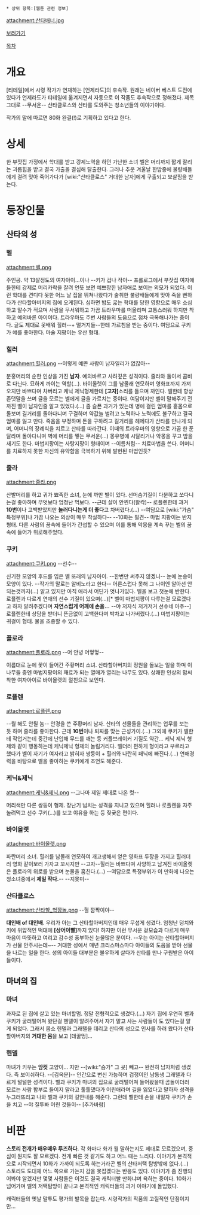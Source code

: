  * 상위 항목:[웹툰 관련 정보]

attachment:산타배너.jpg 

[http://ttale.com/?m=SPWebtoon&page=srlist&pid=30 보러가기]

[[목차]]

= 개요 =
 
[티테일]에서 시령 작가가 연재하는 [언제라도]의 후속작. 원래는 네이버 베스트 도전에 있다가 언제라도가 티테일에 옮겨지면서 자동으로 이 작품도 후속작으로 정해졌다. 제목 그대로 --무서운-- 산타클로스와 산타를 도와주는 청소년들의 이야기이다.

작가의 말에 따르면 80화 완결(!)로 기획하고 있다고 한다.

= 상세 =

한 부잣집 가정에서 학대를 받고 강제노역을 하던 가난한 소녀 벨은 머리까지 짧게 잘리는 괴롭힘을 받고 결국 가출을 결심해 탈출한다. 그러나 추운 겨울날 한밤중에 불량배들에게 걸려 맞아 죽어가다가 [wiki:"산타클로스" 거대한 남자]에게 구출되고 보살핌을 받는다.

= 등장인물 =
== 산타의 성 ==
=== 벨 === 
attachment:벨.png

주인공. 약 13살정도의 여자아이...이나 --키가 겁나 작아-- 프롤로그에서 부잣집 여자애들한테 강제로 머리카락을 잘려 언뜻 보면 예쁘장한 남자애로 보이는 외모가 되었다. 이런 학대를 견디다 못한 어느 날 집을 뛰쳐나왔다가 술취한 불량배들에게 맞아 죽을 뻔하다가 산타할아버지의 집에 오게된다. 심하면 밥도 굶는 학대를 당한 영향으로 매우 소심하고 말수가 적으며 사람을 무서워하고 가끔 트라우마를 떠올리며 고통스러워 하지만 착하고 예의바른 아이이다. 트라우마도 주변 사람들의 도움으로 점차 극복해나가는 중이다. 글도 제대로 못배워 힐러--+ 떨거지들--한테 가르침을 받는 중이다. 여담으로 쿠키가 얘를 좋아한다. 마술 지팡이는 우산 형태.

=== 힐러 ===
attachment:힐러.png
--이렇게 예쁜 사람이 남자일리가 없잖아--

분홍머리의 순한 인상을 가진 '''남자'''. 예의바르고 사려깊은 성격이다. 줄라와 둘이서 콤비로 다닌다. 묘하게 까이는 역할(...). 바이올렛이 그를 남몰래 연모하며 영화표까지 가져오지만 바쁘다며 차버리고 케닉 제닉형제한테 '''[고자]'''소리를 들으며 까인다. 벨한테 항상 존댓말을 쓰며 글을 모르는 벨에게 글을 가르치는 중이다. 여담이지만 벨이 말해주기 전까진 벨이 남자인줄 알고 있었다.(...) 좀 슬픈 과거가 있는데 병에 걸린 엄마를 홑몸으로 돌보며 길거리를 돌아다니며 구걸하며 약값늘 벌려고 노력하나 노력에도 불구하고 결국 엄마를 잃고 만다. 죽음을 부정하며 돈을 구하려고 길거리를 헤메다가 산타를 만나게 되며, 어머니의 장례식을 치르고 산타를 따라간다. 이때의 트라우마의 영향으로 가끔 한 푼 달라며 돌아다니며 벽에 머리를 찧는 무서운(...) 몽유병에 시달리거나 악몽을 꾸고 밤을 새기도 한다. 마법지팡이는 사탕지팡이 형태이며 --이름처럼-- 치료마법을 쓴다. 어머니를 치료하지 못한 자신의 유약함을 극복하기 위해 발현된 마법인듯?

=== 줄라 ===
attachment:줄라.png

산발머리를 하고 귀가 뾰족한 소녀, 눈에 까만 별이 있다. 선머슴기질이 다분하고 쏘다니는걸 좋아하며 무엇보다 엄청난 먹보다. --근데 살이 안찐다(왈칵)-- 로플렌한테 과거 '''10번'''이나 고백받았지만 '''놀러다니는게 더 좋다'''고 차버렸다.(...) --여담으로 [wiki:"가슴" 특정부위]나 가끔 나오는 의상이 매우 착실하다-- --10화는 필견-- 마법 지팡이는 반지형태. 다른 사람의 꿈속에 들어가 간섭할 수 있으며 이를 통해 악몽을 계속 꾸는 벨의 꿈 속에 들어가 위로해주었다. 

=== 쿠키 ===
attachment:쿠키.png
--선수--

신기한 모양의 후드를 입은 벨 또래의 남자아이. --한번만 써주지 않겠니-- 눈에 눈송이모양이 있다. --작가의 말로는 알비노라고 한다-- 어른스럽다 못해 그 나이엔 알아선 안되는것까지(...) 알고 있지만 아직 애라서 어딘가 엇나가있다. 벨을 보고 첫눈에 반한다. 로플렌과 다르게 연애의 선수 기질이 있으며(...)[* 벨이 마법지팡이 다루는걸 모르겠다고 하자 알려주겠다며 '''자연스럽게 어깨에 손을...''' --야 저자식 저거저거 선수네 아주--] 로플렌한테 상담을 받더니 뜬금없이 고백한다며 박차고 나가버렸다.(...) 마법지팡이는 귀걸이 형태. 물을 조종할 수 있다.

=== 플로라 ===
attachment:플로라.png
--어 안녕 어헣헣--

이름대로 눈에 꽃이 들어간 주황머리 소녀. 산타할아버지의 정원을 돌보는 일을 하며 이 나무들 중엔 마법지팡이의 재료가 되는 열매가 열리는 나무도 있다. 상쾌한 인상의 맘씨착한 여자아이로 바이올렛의 절친으로 보인다.

=== 로플렌 === 
attachment:로플렌.png

--뭘 해도 안될 놈-- 안경을 쓴 주황머리 남자. 산타의 선물들을 관리하는 업무를 보는 듯 하며 줄라를 좋아한다. 근데 '''10번'''이나 퇴짜를 맞는 근성가이.(...) 그외에 쿠키가 벨한테 작업거는데 중간에 난입해 무드를 깨는 등 커플브레이커 기질도 약간... 케닉 제닉 형제와 같이 행동하는데 케닉제닉 형제의 놀림거리다. 벨더러 편하게 형이라고 부르라고 했다가 벨이 자기가 여자라고 밝히자 쌍둥이 + 힐러와 나란히 패닉에 빠진다.(...) 연애경력을 바탕으로 벨을 좋아하는 쿠키에게 조언도 해준다.

=== 케닉&제닉 ===
attachment:케닉&제닉.png
--그나마 제일 제대로 나온 컷--

머리색만 다른 쌍둥이 형제. 장난기 넘치는 성격을 지니고 있으며 힐러나 로플렌을 자주 놀려먹고 선수 쿠키(...)를 보고 야유을 하는 등 짖궂은 편이다.

=== 바이올렛 === 
attachment:바이올렛.png

파란머리 소녀. 힐러를 남몰래 연모하여 개고생해서 얻은 영화표 두장을 가지고 힐러더러 영화 같이보러 가자고 꼬시지만 --고자--힐러는 바쁘다며 사양하고 남겨진 바이올렛은 플로라의 위로를 받으며 눈물을 훔친다.(...) --여담으로 특정부위가 이 만화에 나오는 청소녀중에서 '''제일 작다.'''-- --지못미--

=== 산타클로스 ===
attachment:산타할_헉깜놀.png
--헐 깜짝이야--

'''대인배 of 대인배'''. 우리가 아는 그 산타할아버지인데 매우 무섭게 생겼다. 엄청난 덩치와 키에 위압적인 떡대에 '''[상어이빨]'''까지 있다! 하지만 이런 무서운 겉모습과 다르게 매우 마음이 따뜻하고 여리고 감수성 풍부하신 눈물많은 분이다. --우는 아이는 산타할아버지가 선물 안주시는데~-- 거대한 성에서 매년 크리스마스마다 아이들의 도움을 받아 선물을 나르는 일을 한다. 성의 아이들 대부분은 불우하게 살다가 산타를 만나 구원받은 아이들이다.

== 마녀의 집 ==
=== 마녀 ===
과자로 된 집에 살고 있는 마녀할멈. 정말 전형적으로 생겼다.(...) 자기 집에 우연히 벨과 쿠키가 굴러떨어져 왔단걸 헨델이 알려주어서 자기 말고 사는 사람들이 도 있다는걸 알게 되었다. 그래서 몸소 헨델과 그래텔을 데리고 산타의 성으로 인사를 하러 왔다가 산타할아버지의 '''거대한 몸'''을 보고 [데꿀멍]...

=== 헨델 ===
마녀가 키우는 '''암컷''' 고양이... 지만 --[wiki:"슴가" 그 곳] 빼고-- 완전히 남자처럼 생겼다. 즉 보이쉬하다. --[김옥분]-- 인간으로 변신 가능하며 겁쟁이인 남동생 그래텔과 다르게 털털한 성격이다. 벨과 쿠키가 마녀의 집으로 굴러떨어져 들어왔을때 곰돌이더러 모르는 사람 함부로 들이지 말라고 툴툴댔다가 어린애라며 길을 잃었다고 말하자 성격을 누그러뜨리고 나와 벨과 쿠키의 길안내를 해준다. 그런데 벨한테 손을 내밀자 쿠키가 손을 치고 --야 질투봐 어린 것들이--
[추가바람]

= 비판 =

'''스토리 전개가 매우매우 루즈하다.''' 각 화마다 화가 뭘 말하는지도 제대로 모르겠으며, 중심이 뭔지도 잘 모르겠다. 전개 빠른 것 같기도 하고 어느 때는 느리다. 이야기가 본격적으로 시작되면서 10화가 가까이 되도록 하는거라곤 벨의 산타저택 탐방밖에 없다.(...) 스토리도 도대체 어느 쪽으로 가는지 감을 못잡겠다는 반응도 있다. 이야기가 좀 진행되어봐야 알겠지만 몇몇 사람들은 이것도 결국 캐릭터빨 만화냐며 욕하는 중이다. 10화가 넘어가며 벨의 저택탐방이 끝나고 본격적인 캐릭터들의 과거 이야기에 돌입했다.

캐릭터들의 옛날 말투도 평가의 발목을 잡는다. 시령작가의 작품의 고질적인 단점이지만...
